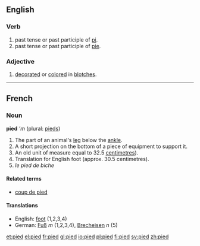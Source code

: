 ==English==
===Verb===
# past tense or past participle of [[pi]].
# past tense or past participle of [[pie]].

===Adjective===
# [[decorate]]d or [[color]]ed in [[blotch]]es.

----
==French==
=== Noun ===
'''pied''' '''m'' (plural: [[pieds]])

# The part of an animal's [[leg]] below the [[ankle]].
# A short projection on the bottom of a piece of equipment to support it.
# An old unit of measure equal to 32.5 [[centimetre]]s).
# Translation for English foot (approx. 30.5 centimetres).
# ''le pied de biche''

====Related terms====
*[[coup de pied]]

====Translations====
*English: [[foot]] (1,2,3,4)
*German: [[Fuß]] ''m'' (1,2,3,4), [[Brecheisen]] ''n'' (5)

[[et:pied]]
[[el:pied]]
[[fr:pied]]
[[gl:pied]]
[[io:pied]]
[[pl:pied]]
[[fi:pied]]
[[sv:pied]]
[[zh:pied]]